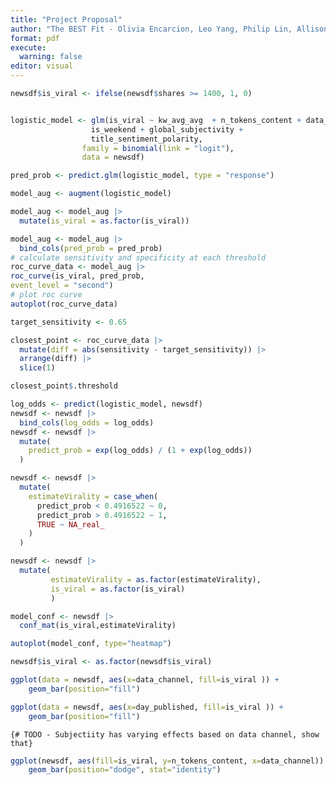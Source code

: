 ```yaml
---
title: "Project Proposal"
author: "The BEST Fit - Olivia Encarcion, Leo Yang, Philip Lin, Allison Yang"
format: pdf
execute: 
  warning: false
editor: visual
---
```


```r
newsdf$is_viral <- ifelse(newsdf$shares >= 1400, 1, 0)


logistic_model <- glm(is_viral ~ kw_avg_avg  + n_tokens_content + data_channel +
                  is_weekend + global_subjectivity +
                  title_sentiment_polarity, 
                family = binomial(link = "logit"),
                data = newsdf)

```

```r
pred_prob <- predict.glm(logistic_model, type = "response")

model_aug <- augment(logistic_model)

model_aug <- model_aug |>
  mutate(is_viral = as.factor(is_viral))

model_aug <- model_aug |>
  bind_cols(pred_prob = pred_prob)
# calculate sensitivity and specificity at each threshold
roc_curve_data <- model_aug |>
roc_curve(is_viral, pred_prob,
event_level = "second")
# plot roc curve
autoplot(roc_curve_data)
```

```r

target_sensitivity <- 0.65

closest_point <- roc_curve_data |>
  mutate(diff = abs(sensitivity - target_sensitivity)) |>
  arrange(diff) |> 
  slice(1)

closest_point$.threshold
```

```r
log_odds <- predict(logistic_model, newsdf)
newsdf <- newsdf |>
  bind_cols(log_odds = log_odds)
newsdf <- newsdf |>
  mutate(
    predict_prob = exp(log_odds) / (1 + exp(log_odds))
  )

newsdf <- newsdf |>
  mutate(
    estimateVirality = case_when(
      predict_prob < 0.4916522 ~ 0,
      predict_prob > 0.4916522 ~ 1,
      TRUE ~ NA_real_  
    )
  )

newsdf <- newsdf |> 
  mutate(
         estimateVirality = as.factor(estimateVirality),
         is_viral = as.factor(is_viral)
         )

model_conf <- newsdf |>
  conf_mat(is_viral,estimateVirality)

autoplot(model_conf, type="heatmap")
```

```r

newsdf$is_viral <- as.factor(newsdf$is_viral)

ggplot(data = newsdf, aes(x=data_channel, fill=is_viral )) + 
    geom_bar(position="fill")


```

```r
ggplot(data = newsdf, aes(x=day_published, fill=is_viral )) + 
    geom_bar(position="fill")
```

`{# TODO - Subjectiity has varying effects based on data channel, show that}`

```r
ggplot(newsdf, aes(fill=is_viral, y=n_tokens_content, x=data_channel)) + 
    geom_bar(position="dodge", stat="identity")
```
